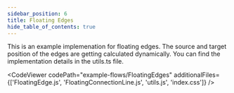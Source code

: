```yaml
---
sidebar_position: 6
title: Floating Edges
hide_table_of_contents: true
---
```



This is an example implemenation for floating edges. The source and target position of the edges are getting calculated dynamically. You can find the implementation details in the utils.ts file.

<CodeViewer
  codePath="example-flows/FloatingEdges"
  additionalFiles={['FloatingEdge.js', 'FloatingConnectionLine.js', 'utils.js', 'index.css']}
/>
